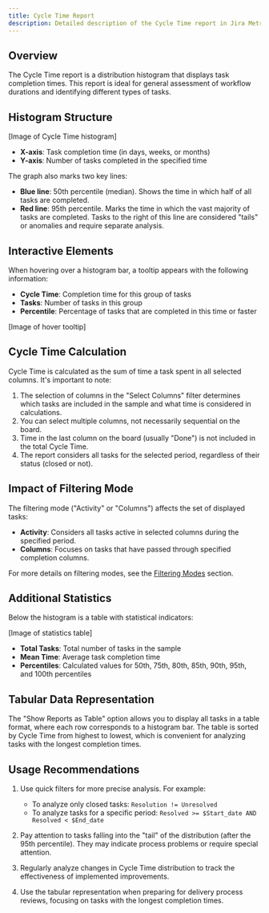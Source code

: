 ```yaml
---
title: Cycle Time Report
description: Detailed description of the Cycle Time report in Jira Metrics Plugin and its interpretation.
---
```


## Overview

The Cycle Time report is a distribution histogram that displays task completion times. This report is ideal for general assessment of workflow durations and identifying different types of tasks.

## Histogram Structure

[Image of Cycle Time histogram]

- **X-axis**: Task completion time (in days, weeks, or months)
- **Y-axis**: Number of tasks completed in the specified time

The graph also marks two key lines:
- **Blue line**: 50th percentile (median). Shows the time in which half of all tasks are completed.
- **Red line**: 95th percentile. Marks the time in which the vast majority of tasks are completed. Tasks to the right of this line are considered "tails" or anomalies and require separate analysis.

## Interactive Elements

When hovering over a histogram bar, a tooltip appears with the following information:

- **Cycle Time**: Completion time for this group of tasks
- **Tasks**: Number of tasks in this group
- **Percentile**: Percentage of tasks that are completed in this time or faster

[Image of hover tooltip]

## Cycle Time Calculation

Cycle Time is calculated as the sum of time a task spent in all selected columns. It's important to note:

1. The selection of columns in the "Select Columns" filter determines which tasks are included in the sample and what time is considered in calculations.
2. You can select multiple columns, not necessarily sequential on the board.
3. Time in the last column on the board (usually "Done") is not included in the total Cycle Time.
4. The report considers all tasks for the selected period, regardless of their status (closed or not).

## Impact of Filtering Mode

The filtering mode ("Activity" or "Columns") affects the set of displayed tasks:
- **Activity**: Considers all tasks active in selected columns during the specified period.
- **Columns**: Focuses on tasks that have passed through specified completion columns.

For more details on filtering modes, see the [Filtering Modes](/en/docs/core-concepts/filtering-modes) section.

## Additional Statistics

Below the histogram is a table with statistical indicators:

[Image of statistics table]

- **Total Tasks**: Total number of tasks in the sample
- **Mean Time**: Average task completion time
- **Percentiles**: Calculated values for 50th, 75th, 80th, 85th, 90th, 95th, and 100th percentiles

## Tabular Data Representation

The "Show Reports as Table" option allows you to display all tasks in a table format, where each row corresponds to a histogram bar. The table is sorted by Cycle Time from highest to lowest, which is convenient for analyzing tasks with the longest completion times.

## Usage Recommendations

1. Use quick filters for more precise analysis. For example:
   - To analyze only closed tasks: `Resolution != Unresolved`
   - To analyze tasks for a specific period: `Resolved >= $Start_date AND Resolved < $End_date`

2. Pay attention to tasks falling into the "tail" of the distribution (after the 95th percentile). They may indicate process problems or require special attention.

3. Regularly analyze changes in Cycle Time distribution to track the effectiveness of implemented improvements.

4. Use the tabular representation when preparing for delivery process reviews, focusing on tasks with the longest completion times.